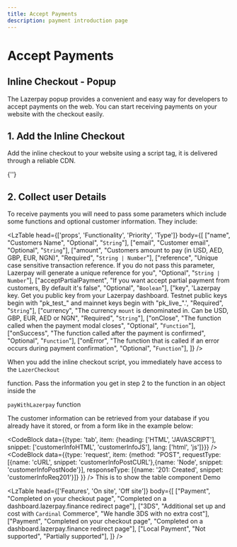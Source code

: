 ```yaml
---
title: Accept Payments
description: payment introduction page
---
```


# Accept Payments


## Inline Checkout - Popup
The Lazerpay popup provides a convenient and easy way for developers to accept payments on the web. You can start receiving payments on your website with the checkout easily.

## 1. Add the Inline Checkout
Add the inline checkout to your website using a script tag, it is delivered through a reliable CDN.

<TextBlock>
    {'<script> '} 
    <span className="text-pri-500 underline">https://cdn.jsdelivr.net/gh/Lazerpay-Finance/checkout-build@main/checkout@1.0.1/dist/index.min.js</span> 
    {' </script>'}
</TextBlock>

## 2. Collect user Details
To receive payments you will need to pass some parameters which include some functions and optional customer information. They include:

<LzTable 
    head={['props', 'Functionality', 'Priority', 'Type']}
    body={[
        ["name", "Customers Name", "Optional", "<code>String</code>"],
        ["email", "Customer email", "Optional", "<code>String</code>"],
        ["amount", "Customers amount to pay (in USD, AED, GBP, EUR, NGN)", "Required", "<code>String | Number</code>"],
        ["reference", "Unique case sensitive transaction reference. If you do not pass this parameter, Lazerpay will generate a unique reference for you", "Optional", "<code>String | Number</code>"],
        ["acceptPartialPayment", "If you want accept partial payment from customers, By default it's false", "Optional", "<code>Boolean</code>"],
        ["key", 'Lazerpay key. Get you public key from your Lazerpay dashboard. Testnet public keys begin with "pk_test_" and mainnet keys begin with "pk_live_".', "Required", "<code>String</code>"],
        ["currency", "The currency <code>mount</code> is denominated in. Can be USD, GBP, EUR, AED or NGN", "Required", "<code>String</code>"],
        ["onClose", "The function called when the payment modal closes", "Optional", "<code>Function</code>"],
        ["onSuccess", "The function called after the payment is confirmed", "Optional", "<code>Function</code>"],
        ["onError", "The function that is called if an error occurs during payment confirmation", "Optional", "<code>Function</code>"],
    ]} 
/>

When you add the inline checkout script, you immediately have access to the <code>LazerCheckout</code> 

function. Pass the information you get in step 2 to the function in an object inside the 

<code>payWithLazerpay</code> function


The customer information can be retrieved from your database if you already have it stored, or from a form like in the example below:

<CodeBlock data={{type: 'tab', item: {heading: ['HTML', 'JAVASCRIPT'], snippet: ['customerInfoHTML', 'customerInfoJS'], lang: ['html', 'js']}}} />
<CodeBlock data={{type: 'request', item: {method: "POST", requestType: [{name: 'cURL', snippet: 'customerInfoPostCURL'},{name: 'Node', snippet: 'customerInfoPostNode'}], responseType: [{name: '201: Created', snippet: 'customerInfoReq201'}]} }} />
This is to show the table component Demo
<Divider className='max-w-100 mb-4' /> 

<LzTable 
    head={['Features', 'On site', 'Off site']}
    body={[
        ["Payment", "Completed on your checkout page", "Completed on a dashboard.lazerpay.finance redirect page"],
        ["3DS", "Additional set up and cost with <code>Cardinal</code> Commerce", "We handle 3DS with no extra cost"],
        ["Payment", "Completed on your checkout page", "Completed on a dashboard.lazerpay.finance redirect page"],
        ["Local Payment", "Not supported", "Partially supported"],
    ]} 
/>
